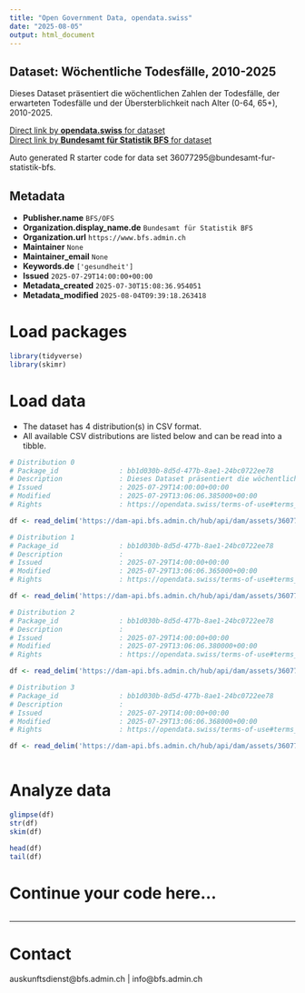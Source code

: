 ```yaml
---
title: "Open Government Data, opendata.swiss"
date: "2025-08-05"
output: html_document
---
```


## Dataset: Wöchentliche Todesfälle, 2010-2025

Dieses Dataset präsentiert die wöchentlichen Zahlen der Todesfälle, der erwarteten Todesfälle und der Übersterblichkeit nach Alter (0-64, 65+), 2010-2025.

[Direct link by **opendata.swiss** for dataset](https://opendata.swiss/de/dataset/wochentliche-todesfalle-2010-2025)<br>
[Direct link by **Bundesamt für Statistik BFS** for dataset](https://www.bfs.admin.ch/asset/de/ts-d-14.03.04.03-wr)

Auto generated R starter code for data set 36077295@bundesamt-fur-statistik-bfs.

## Metadata

- **Publisher.name** `BFS/OFS`
- **Organization.display_name.de** `Bundesamt für Statistik BFS`
- **Organization.url** `https://www.bfs.admin.ch`
- **Maintainer** `None`
- **Maintainer_email** `None`
- **Keywords.de** `['gesundheit']`
- **Issued** `2025-07-29T14:00:00+00:00`
- **Metadata_created** `2025-07-30T15:08:36.954051`
- **Metadata_modified** `2025-08-04T09:39:18.263418`


# Load packages

```r

library(tidyverse)
library(skimr)

```

# Load data

-   The dataset has 4 distribution(s) in CSV format.
-   All available CSV distributions are listed below and can be read into a tibble.

```r

# Distribution 0
# Package_id               : bb1d030b-8d5d-477b-8ae1-24bc0722ee78
# Description              : Dieses Dataset präsentiert die wöchentlichen Zahlen der Todesfälle, der erwarteten Todesfälle und der Übersterblichkeit nach Alter (0-64, 65+), 2010-2025.
# Issued                   : 2025-07-29T14:00:00+00:00
# Modified                 : 2025-07-29T13:06:06.385000+00:00
# Rights                   : https://opendata.swiss/terms-of-use#terms_by_ask

df <- read_delim('https://dam-api.bfs.admin.ch/hub/api/dam/assets/36077318/master')

# Distribution 1
# Package_id               : bb1d030b-8d5d-477b-8ae1-24bc0722ee78
# Description              : 
# Issued                   : 2025-07-29T14:00:00+00:00
# Modified                 : 2025-07-29T13:06:06.365000+00:00
# Rights                   : https://opendata.swiss/terms-of-use#terms_by_ask

df <- read_delim('https://dam-api.bfs.admin.ch/hub/api/dam/assets/36077309/master')

# Distribution 2
# Package_id               : bb1d030b-8d5d-477b-8ae1-24bc0722ee78
# Description              : 
# Issued                   : 2025-07-29T14:00:00+00:00
# Modified                 : 2025-07-29T13:06:06.380000+00:00
# Rights                   : https://opendata.swiss/terms-of-use#terms_by_ask

df <- read_delim('https://dam-api.bfs.admin.ch/hub/api/dam/assets/36077316/master')

# Distribution 3
# Package_id               : bb1d030b-8d5d-477b-8ae1-24bc0722ee78
# Description              : 
# Issued                   : 2025-07-29T14:00:00+00:00
# Modified                 : 2025-07-29T13:06:06.368000+00:00
# Rights                   : https://opendata.swiss/terms-of-use#terms_by_ask

df <- read_delim('https://dam-api.bfs.admin.ch/hub/api/dam/assets/36077304/master')



```

# Analyze data

```r

glimpse(df)
str(df)
skim(df)

head(df)
tail(df)

```

# Continue your code here...

```r

```

------------------------------------------------------------------------

# Contact

auskunftsdienst@bfs.admin.ch | info@bfs.admin.ch
